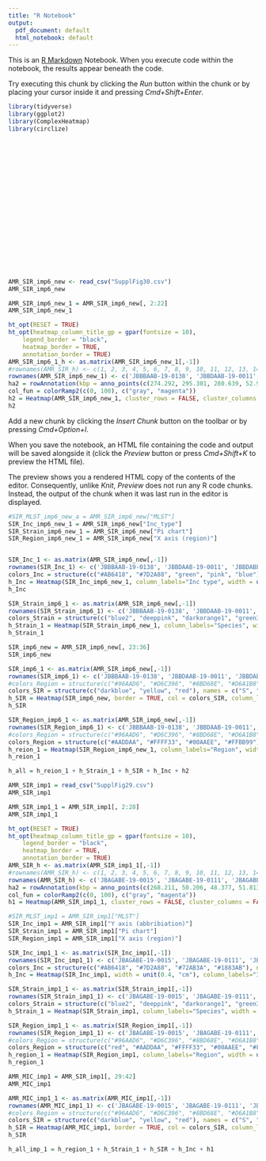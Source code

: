 ```yaml
---
title: "R Notebook"
output:
  pdf_document: default
  html_notebook: default
---
```


This is an [R Markdown](http://rmarkdown.rstudio.com) Notebook. When you execute code within the notebook, the results appear beneath the code.

Try executing this chunk by clicking the *Run* button within the chunk or by placing your cursor inside it and pressing *Cmd+Shift+Enter*.

```r
library(tidyverse)
library(ggplot2)
library(ComplexHeatmap)
library(circlize)
```

```r

```

```r

```

```r

```

```r

```

```r

```

```r

```

```r

```

```r

```

```r

```

```r

```

```r

```

```r

```

```r

```

```r

```

```r

```

```r

```

```r

```

```r

```

```r

```

```r

```

```r
AMR_SIR_imp6_new <- read_csv("SupplFig30.csv")
AMR_SIR_imp6_new
```

```r
AMR_SIR_imp6_new_1 = AMR_SIR_imp6_new[, 2:22]
AMR_SIR_imp6_new_1
```

```r
ht_opt(RESET = TRUE)
ht_opt(heatmap_column_title_gp = gpar(fontsize = 10),
    legend_border = "black",
    heatmap_border = TRUE,
    annotation_border = TRUE)
AMR_SIR_imp6_1_h <- as.matrix(AMR_SIR_imp6_new_1[,-1])
#rownames(AMR_SIR_h) <- c(1, 2, 3, 4, 5, 6, 7, 8, 9, 10, 11, 12, 13, 14, 15, 16, 17, 18, 19, 20, 21, 22, 23, 24, 25, 26, 27, 28, 29, 30, 31, 32, 33, 34, 35, 36, 37, 38, 39, 40, 41, 42, 43, 44, 45, 46, 47, 48, 49, 50, 51, 52, 53, 54, 55, 56, 57, 58, 59, 60, 61, 62, 63, 64, 65, 66, 67, 68, 69, 70, 71, 72, 73, 74, 75, 76, 77, 78, 79, 80, 81, 82, 83, 84, 85, 86, 87, 88, 89, 90, 91, 92, 93, 94, 95)
rownames(AMR_SIR_imp6_new_1) <- c('JBBBAAB-19-0138', 'JBBDAAB-19-0011', 'JBBDABE-19-0091', 'JBBDACI-19-0018', 'JBBDAEE-19-0024', 'JBCDAAB-19-0064', 'JBCDADE-19-0014', 'JBCEACC-19-0030', 'JBCHAAB-19-0056', 'JBCHACG-19-0426', 'JBCHACG-19-0462', 'JBCIAAH-19-0097', 'JBCIAAH-19-0136', 'JBCIAAH-19-0233', 'JBCIACA-19-0215', 'JBCIACA-19-0354', 'JBCIACA-19-0363', 'JBCIACE-19-0140', 'JBCIACE-19-0271', 'JBCJAAB-19-0005', 'JBDDABD-19-0067', 'JBDDABD-19-0095', 'JBDJAAE-19-0069', 'JBEAAFA-19-0228')
ha2 = rowAnnotation(kbp = anno_points(c(274.292, 295.301, 280.639, 52.953, 52.953, 125.014, 53.613, 52.449, 52.301, 225.562, 50.554, 52.003, 139.295, 50.451, 47.964, 53.586, 53.584, 53.666, 52.413, 52.338, 58.164, 60.623, 52.448, 52.338), width = unit(1.5, "cm"), labels = c("100kb", "200kb", "300kb", "400kb")))
col_fun = colorRamp2(c(0, 100), c("gray", "magenta"))
h2 = Heatmap(AMR_SIR_imp6_new_1, cluster_rows = FALSE, cluster_columns = FALSE, rect_gp = gpar(col = "black", lwd = 0.2), row_names_gp = gpar(fontsize = 5.0), column_names_gp = gpar(fontsize = 9), right_annotation = ha2, row_labels = c('JBBBAAB-19-0138', 'JBBDAAB-19-0011', 'JBBDABE-19-0091', 'JBBDACI-19-0018', 'JBBDAEE-19-0024', 'JBCDAAB-19-0064', 'JBCDADE-19-0014', 'JBCEACC-19-0030', 'JBCHAAB-19-0056', 'JBCHACG-19-0426', 'JBCHACG-19-0462', 'JBCIAAH-19-0097', 'JBCIAAH-19-0136', 'JBCIAAH-19-0233', 'JBCIACA-19-0215', 'JBCIACA-19-0354', 'JBCIACA-19-0363', 'JBCIACE-19-0140', 'JBCIACE-19-0271', 'JBCJAAB-19-0005', 'JBDDABD-19-0067', 'JBDDABD-19-0095', 'JBDJAAE-19-0069', 'JBEAAFA-19-0228'), col=col_fun)
h2
```

Add a new chunk by clicking the *Insert Chunk* button on the toolbar or by pressing *Cmd+Option+I*.

When you save the notebook, an HTML file containing the code and output will be saved alongside it (click the *Preview* button or press *Cmd+Shift+K* to preview the HTML file).

The preview shows you a rendered HTML copy of the contents of the editor. Consequently, unlike *Knit*, *Preview* does not run any R code chunks. Instead, the output of the chunk when it was last run in the editor is displayed.

```r
#SIR_MLST_imp6_new_a = AMR_SIR_imp6_new["MLST"]
SIR_Inc_imp6_new_1 = AMR_SIR_imp6_new["Inc_type"]
SIR_Strain_imp6_new_1 = AMR_SIR_imp6_new["Pi chart"]
SIR_Region_imp6_new_1 = AMR_SIR_imp6_new["X axis (region)"]
```

```r
```

```r
SIR_Inc_1 <- as.matrix(AMR_SIR_imp6_new[,-1])
rownames(SIR_Inc_1) <- c('JBBBAAB-19-0138', 'JBBDAAB-19-0011', 'JBBDABE-19-0091', 'JBBDACI-19-0018', 'JBBDAEE-19-0024', 'JBCDAAB-19-0064', 'JBCDADE-19-0014', 'JBCEACC-19-0030', 'JBCHAAB-19-0056', 'JBCHACG-19-0426', 'JBCHACG-19-0462', 'JBCIAAH-19-0097', 'JBCIAAH-19-0136', 'JBCIAAH-19-0233', 'JBCIACA-19-0215', 'JBCIACA-19-0354', 'JBCIACA-19-0363', 'JBCIACE-19-0140', 'JBCIACE-19-0271', 'JBCJAAB-19-0005', 'JBDDABD-19-0067', 'JBDDABD-19-0095', 'JBDJAAE-19-0069', 'JBEAAFA-19-0228')
colors_Inc = structure(c("#AB6418", "#7D2A88", "green", "pink", "blue"), names = c("N", "HI2", "FIA-FIB-N", "N-FIB", "FIA-FII-N"))
h_Inc = Heatmap(SIR_Inc_imp6_new_1, column_labels="Inc type", width = unit(0.4, "cm"), border = TRUE, col = colors_Inc, cluster_rows = TRUE)
h_Inc
```

```r
SIR_Strain_imp6_1 <- as.matrix(AMR_SIR_imp6_new[,-1])
rownames(SIR_Strain_imp6_1) <- c('JBBBAAB-19-0138', 'JBBDAAB-19-0011', 'JBBDABE-19-0091', 'JBBDACI-19-0018', 'JBBDAEE-19-0024', 'JBCDAAB-19-0064', 'JBCDADE-19-0014', 'JBCEACC-19-0030', 'JBCHAAB-19-0056', 'JBCHACG-19-0426', 'JBCHACG-19-0462', 'JBCIAAH-19-0097', 'JBCIAAH-19-0136', 'JBCIAAH-19-0233', 'JBCIACA-19-0215', 'JBCIACA-19-0354', 'JBCIACA-19-0363', 'JBCIACE-19-0140', 'JBCIACE-19-0271', 'JBCJAAB-19-0005', 'JBDDABD-19-0067', 'JBDDABD-19-0095', 'JBDJAAE-19-0069', 'JBEAAFA-19-0228')
colors_Strain = structure(c("blue2", "deeppink", "darkorange1", "green3"), names = c("Citrobacter freundii", "Enterobacter spp", "Escherichia coli", "Klebsiella spp"))
h_Strain_1 = Heatmap(SIR_Strain_imp6_new_1, column_labels="Species", width = unit(0.4, "cm"), border = TRUE, col = colors_Strain)
h_Strain_1

SIR_imp6_new = AMR_SIR_imp6_new[, 23:36]
SIR_imp6_new
```

```r
SIR_imp6_1 <- as.matrix(AMR_SIR_imp6_new[,-1])
rownames(SIR_imp6_1) <- c('JBBBAAB-19-0138', 'JBBDAAB-19-0011', 'JBBDABE-19-0091', 'JBBDACI-19-0018', 'JBBDAEE-19-0024', 'JBCDAAB-19-0064', 'JBCDADE-19-0014', 'JBCEACC-19-0030', 'JBCHAAB-19-0056', 'JBCHACG-19-0426', 'JBCHACG-19-0462', 'JBCIAAH-19-0097', 'JBCIAAH-19-0136', 'JBCIAAH-19-0233', 'JBCIACA-19-0215', 'JBCIACA-19-0354', 'JBCIACA-19-0363', 'JBCIACE-19-0140', 'JBCIACE-19-0271', 'JBCJAAB-19-0005', 'JBDDABD-19-0067', 'JBDDABD-19-0095', 'JBDJAAE-19-0069', 'JBEAAFA-19-0228')
#colors_Region = structure(c("#96AAD6", "#D6C396", "#8BD68E", "#D6A1B8", "#D6D459"), names = c("North", "East", "Middle", "West", "Southwest"))
colors_SIR = structure(c("darkblue", "yellow", "red"), names = c("S", "I", "R"))
h_SIR = Heatmap(SIR_imp6_new, border = TRUE, col = colors_SIR, column_labels = c("IPM", "MEPM", "DRPM", "PIPC/TAZ", "AZT", "GM", "TOB", "AMK", "LVFX", "CPFX", "MINO", "ST", "CL", "CP"), column_names_gp = gpar(fontsize = 8))
h_SIR
```

```r
SIR_Region_imp6_1 <- as.matrix(AMR_SIR_imp6_new[,-1])
rownames(SIR_Region_imp6_1) <- c('JBBBAAB-19-0138', 'JBBDAAB-19-0011', 'JBBDABE-19-0091', 'JBBDACI-19-0018', 'JBBDAEE-19-0024', 'JBCDAAB-19-0064', 'JBCDADE-19-0014', 'JBCEACC-19-0030', 'JBCHAAB-19-0056', 'JBCHACG-19-0426', 'JBCHACG-19-0462', 'JBCIAAH-19-0097', 'JBCIAAH-19-0136', 'JBCIAAH-19-0233', 'JBCIACA-19-0215', 'JBCIACA-19-0354', 'JBCIACA-19-0363', 'JBCIACE-19-0140', 'JBCIACE-19-0271', 'JBCJAAB-19-0005', 'JBDDABD-19-0067', 'JBDDABD-19-0095', 'JBDJAAE-19-0069', 'JBEAAFA-19-0228')
#colors_Region = structure(c("#96AAD6", "#D6C396", "#8BD68E", "#D6A1B8", "#D6D459"), names = c("North", "East", "Middle", "West", "Southwest"))
colors_Region = structure(c("#AADDAA", "#FFFF33", "#00AAEE", "#FFBB99"), names = c("East", "Middle", "West", "Southwest"))
h_reion_1 = Heatmap(SIR_Region_imp6_new_1, column_labels="Region", width = unit(0.4, "cm"), border = TRUE, col = colors_Region)
h_reion_1
```

```r
h_all = h_reion_1 + h_Strain_1 + h_SIR + h_Inc + h2
```

```r
AMR_SIR_imp1 = read_csv("SupplFig29.csv")
AMR_SIR_imp1
```

```r
AMR_SIR_imp1_1 = AMR_SIR_imp1[, 2:28]
AMR_SIR_imp1_1

```

```r
ht_opt(RESET = TRUE)
ht_opt(heatmap_column_title_gp = gpar(fontsize = 10),
    legend_border = "black",
    heatmap_border = TRUE,
    annotation_border = TRUE)
AMR_SIR_h <- as.matrix(AMR_SIR_imp1_1[,-1])
#rownames(AMR_SIR_h) <- c(1, 2, 3, 4, 5, 6, 7, 8, 9, 10, 11, 12, 13, 14, 15, 16, 17, 18, 19, 20, 21, 22, 23, 24, 25, 26, 27, 28, 29, 30, 31, 32, 33, 34, 35, 36, 37, 38, 39, 40, 41, 42, 43, 44, 45, 46, 47, 48, 49, 50, 51, 52, 53, 54, 55, 56, 57, 58, 59, 60, 61, 62, 63, 64, 65, 66, 67, 68, 69, 70, 71, 72, 73, 74, 75, 76, 77, 78, 79, 80, 81, 82, 83, 84, 85, 86, 87, 88, 89, 90, 91, 92, 93, 94, 95)
rownames(AMR_SIR_h) <- c('JBAGABE-19-0015', 'JBAGABE-19-0111', 'JBAGABE-19-0081', 'JBAGABE-19-0080', 'JBAGABE-19-0008', 'JBAGABE-19-0007', 'JBAGAAD-19-0142', 'JBAGABE-19-0119', 'JBAGABE-19-0121', 'JBAGABE-19-0120', 'JBAGABE-19-0098', 'JBBDAFG-19-0049', 'JBBDAFG-19-0159', 'JBBDAFG-19-0261', 'JBBDAFG-19-0030', 'JBBDABA-19-0009', 'JBBDAAF-19-0020', 'JBBDAAF-19-0006', 'JBBDAFH-19-0097', 'JBBDAFG-19-0138', 'JBBDAFG-19-0102', 'JBBDAAF-19-0002', 'JBBDAAF-19-0029', 'JBBDAJB-19-0065', 'JBBDAJB-19-0064', 'JBBDAJB-19-0040', 'JBBDAJB-19-0039', 'JBBDAJB-19-0038', 'JBBDAJB-19-0036', 'JBBDAAF-19-0040', 'JBBDAJB-19-0035', 'JBBDAJB-19-0033', 'JBBDAJB-19-0031', 'JBBDAJB-19-0030', 'JBBDAJB-19-0023', 'JBBDAJB-19-0020', 'JBBDAJB-19-0015', 'JBBDAJB-19-0014', 'JBBDAJB-19-0034', 'JBAIAAD-19-0002', 'JBBDAFG-19-0081', 'JBBEABA-19-0004', 'JBBEAAJ-19-0007', 'JBBDAJA-19-0064', 'JBBDAGF-19-0034', 'JBBDAFI-19-0029', 'JBBDADH-19-0027', 'JBBDACE-19-0026', 'JBBDABA-19-0004', 'JBBDABA-19-0001', 'JBBDAAJ-19-0055', 'JBBDAAJ-19-0051', 'JBBEABA-19-0025', 'JBBDAAF-19-0060', 'JBBDAAE-19-0031', 'JBBDAAB-19-0067', 'JBBDAAB-19-0007', 'JBBCADC-19-0142', 'JBBCAAG-19-0002', 'JBBCAAG-19-0001', 'JBBBAEF-19-0111', 'JBBBAAI-19-0002', 'JBAJAAJ-19-0001', 'JBAIAAD-19-0071', 'JBBDAAF-19-0018', 'JBBEABG-19-0022', 'JBBEABG-19-0001', 'JBBEADF-19-0334', 'JBBEABG-19-0028', 'JBBEABG-19-0026', 'JBBEADE-19-0280', 'JBBEABG-19-0038', 'JBBEADA-19-0164', 'JBCAAAI-19-0110', 'JBCDAAB-19-0006', 'JBCHACG-19-0326', 'JBCHAFC-19-0010', 'JBCHAFC-19-0006', 'JBCHAFC-19-0005', 'JBCHAFC-19-0001', 'JBCIACA-19-0486', 'JBCHACG-19-0271', 'JBEAAAD-19-0047', 'JBEAAEE-19-0042', 'JBEAAEE-19-0002', 'JBEAAEI-19-0154', 'JBEAAAI-19-0004', 'JBEAAAI-19-0005', 'JBEAAAI-19-0008', 'JBEAAEE-19-0022', 'JBEAAEE-19-0118', 'JBEAAEE-19-0154', 'JBEAAEE-19-0155', 'JBEAAEE-19-0043_M2', 'JBEAAAD-19-0046', 'JBEAAEE-19-0043_HI2')
ha2 = rowAnnotation(kbp = anno_points(c(268.211, 50.206, 48.377, 51.813, 50.208, 50.208, 45.513, 55.204, 50.208, 299.497, 326.632, 94.175, 81.133, 76.66, 99.044, 83.464, 76.661, 85.471, 360.857, 81.133, 59.101, 76.661, 372.071, 50.906, 50.906, 51.611, 47.476, 51.603, 51.537, 67.431, 51.609, 51.604, 51.611, 51.233, 36.277, 63.465, 63.84, 36.273, 70.956, 98.919, 81.123, 367.613, 316.258, 395.479, 357.768, 387.309, 394.039, 327.701, 322.604, 306.625, 330.864, 321.01, 392.406, 283.44, 368.517, 334.054, 371.34, 316.701, 317.592, 359.986, 333.31, 335.956, 360.298, 377.452, 372.009, 296.549, 331.385, 358.826, 321.769, 217.275, 297.302, 296.549, 290.663, 331.197, 279.634, 50.564, 91.016, 91.016, 91.016, 91.016, 53.586, 97.227, 368.949, 354.164, 370.574, 80.751, 91.016, 92.53, 82.206, 78.229, 81.898, 90.364, 82.206, 78.229, 86.401, 354.175), width = unit(1.5, "cm"), labels = c("100kb", "200kb", "300kb", "400kb")))
col_fun = colorRamp2(c(0, 100), c("gray", "magenta"))
h1 = Heatmap(AMR_SIR_imp1_1, cluster_rows = FALSE, cluster_columns = FALSE, rect_gp = gpar(col = "black", lwd = 0.2), row_names_gp = gpar(fontsize = 5.0), column_names_gp = gpar(fontsize = 9), right_annotation = ha2, row_labels = c('JBAGABE-19-0015', 'JBAGABE-19-0111', 'JBAGABE-19-0081', 'JBAGABE-19-0080', 'JBAGABE-19-0008', 'JBAGABE-19-0007', 'JBAGAAD-19-0142', 'JBAGABE-19-0119', 'JBAGABE-19-0121', 'JBAGABE-19-0120', 'JBAGABE-19-0098', 'JBBDAFG-19-0049', 'JBBDAFG-19-0159', 'JBBDAFG-19-0261', 'JBBDAFG-19-0030', 'JBBDABA-19-0009', 'JBBDAAF-19-0020', 'JBBDAAF-19-0006', 'JBBDAFH-19-0097', 'JBBDAFG-19-0138', 'JBBDAFG-19-0102', 'JBBDAAF-19-0002', 'JBBDAAF-19-0029', 'JBBDAJB-19-0065', 'JBBDAJB-19-0064', 'JBBDAJB-19-0040', 'JBBDAJB-19-0039', 'JBBDAJB-19-0038', 'JBBDAJB-19-0036', 'JBBDAAF-19-0040', 'JBBDAJB-19-0035', 'JBBDAJB-19-0033', 'JBBDAJB-19-0031', 'JBBDAJB-19-0030', 'JBBDAJB-19-0023', 'JBBDAJB-19-0020', 'JBBDAJB-19-0015', 'JBBDAJB-19-0014', 'JBBDAJB-19-0034', 'JBAIAAD-19-0002', 'JBBDAFG-19-0081', 'JBBEABA-19-0004', 'JBBEAAJ-19-0007', 'JBBDAJA-19-0064', 'JBBDAGF-19-0034', 'JBBDAFI-19-0029', 'JBBDADH-19-0027', 'JBBDACE-19-0026', 'JBBDABA-19-0004', 'JBBDABA-19-0001', 'JBBDAAJ-19-0055', 'JBBDAAJ-19-0051', 'JBBEABA-19-0025', 'JBBDAAF-19-0060', 'JBBDAAE-19-0031', 'JBBDAAB-19-0067', 'JBBDAAB-19-0007', 'JBBCADC-19-0142', 'JBBCAAG-19-0002', 'JBBCAAG-19-0001', 'JBBBAEF-19-0111', 'JBBBAAI-19-0002', 'JBAJAAJ-19-0001', 'JBAIAAD-19-0071', 'JBBDAAF-19-0018', 'JBBEABG-19-0022', 'JBBEABG-19-0001', 'JBBEADF-19-0334', 'JBBEABG-19-0028', 'JBBEABG-19-0026', 'JBBEADE-19-0280', 'JBBEABG-19-0038', 'JBBEADA-19-0164', 'JBCAAAI-19-0110', 'JBCDAAB-19-0006', 'JBCHACG-19-0326', 'JBCHAFC-19-0010', 'JBCHAFC-19-0006', 'JBCHAFC-19-0005', 'JBCHAFC-19-0001', 'JBCIACA-19-0486', 'JBCHACG-19-0271', 'JBEAAAD-19-0047', 'JBEAAEE-19-0042', 'JBEAAEE-19-0002', 'JBEAAEI-19-0154', 'JBEAAAI-19-0004', 'JBEAAAI-19-0005', 'JBEAAAI-19-0008', 'JBEAAEE-19-0022', 'JBEAAEE-19-0118', 'JBEAAEE-19-0154', 'JBEAAEE-19-0155', 'JBEAAEE-19-0043_M2', 'JBEAAAD-19-0046', 'JBEAAEE-19-0043_HI2'), col=col_fun)
```

```r
#SIR_MLST_imp1 = AMR_SIR_imp1["MLST"]
SIR_Inc_imp1 = AMR_SIR_imp1["Y axis (abbribiation)"]
SIR_Strain_imp1 = AMR_SIR_imp1["Pi chart"]
SIR_Region_imp1 = AMR_SIR_imp1["X axis (region)"]
```

```r
SIR_Inc_imp1_1 <- as.matrix(SIR_Inc_imp1[,-1])
rownames(SIR_Inc_imp1_1) <- c('JBAGABE-19-0015', 'JBAGABE-19-0111', 'JBAGABE-19-0081', 'JBAGABE-19-0080', 'JBAGABE-19-0008', 'JBAGABE-19-0007', 'JBAGAAD-19-0142', 'JBAGABE-19-0119', 'JBAGABE-19-0121', 'JBAGABE-19-0120', 'JBAGABE-19-0098', 'JBBDAFG-19-0049', 'JBBDAFG-19-0159', 'JBBDAFG-19-0261', 'JBBDAFG-19-0030', 'JBBDABA-19-0009', 'JBBDAAF-19-0020', 'JBBDAAF-19-0006', 'JBBDAFH-19-0097', 'JBBDAFG-19-0138', 'JBBDAFG-19-0102', 'JBBDAAF-19-0002', 'JBBDAAF-19-0029', 'JBBDAJB-19-0065', 'JBBDAJB-19-0064', 'JBBDAJB-19-0040', 'JBBDAJB-19-0039', 'JBBDAJB-19-0038', 'JBBDAJB-19-0036', 'JBBDAAF-19-0040', 'JBBDAJB-19-0035', 'JBBDAJB-19-0033', 'JBBDAJB-19-0031', 'JBBDAJB-19-0030', 'JBBDAJB-19-0023', 'JBBDAJB-19-0020', 'JBBDAJB-19-0015', 'JBBDAJB-19-0014', 'JBBDAJB-19-0034', 'JBAIAAD-19-0002', 'JBBDAFG-19-0081', 'JBBEABA-19-0004', 'JBBEAAJ-19-0007', 'JBBDAJA-19-0064', 'JBBDAGF-19-0034', 'JBBDAFI-19-0029', 'JBBDADH-19-0027', 'JBBDACE-19-0026', 'JBBDABA-19-0004', 'JBBDABA-19-0001', 'JBBDAAJ-19-0055', 'JBBDAAJ-19-0051', 'JBBEABA-19-0025', 'JBBDAAF-19-0060', 'JBBDAAE-19-0031', 'JBBDAAB-19-0067', 'JBBDAAB-19-0007', 'JBBCADC-19-0142', 'JBBCAAG-19-0002', 'JBBCAAG-19-0001', 'JBBBAEF-19-0111', 'JBBBAAI-19-0002', 'JBAJAAJ-19-0001', 'JBAIAAD-19-0071', 'JBBDAAF-19-0018', 'JBBEABG-19-0022', 'JBBEABG-19-0001', 'JBBEADF-19-0334', 'JBBEABG-19-0028', 'JBBEABG-19-0026', 'JBBEADE-19-0280', 'JBBEABG-19-0038', 'JBBEADA-19-0164', 'JBCAAAI-19-0110', 'JBCDAAB-19-0006', 'JBCHACG-19-0326', 'JBCHAFC-19-0010', 'JBCHAFC-19-0006', 'JBCHAFC-19-0005', 'JBCHAFC-19-0001', 'JBCIACA-19-0486', 'JBCHACG-19-0271', 'JBEAAAD-19-0047', 'JBEAAEE-19-0042', 'JBEAAEE-19-0002', 'JBEAAEI-19-0154', 'JBEAAAI-19-0004', 'JBEAAAI-19-0005', 'JBEAAAI-19-0008', 'JBEAAEE-19-0022', 'JBEAAEE-19-0118', 'JBEAAEE-19-0154', 'JBEAAEE-19-0155', 'JBEAAEE-19-0043_M2', 'JBEAAAD-19-0046', 'JBEAAEE-19-0043_HI2')
colors_Inc = structure(c("#AB6418", "#7D2A88", "#72AB3A", "#1883AB"), names = c("N", "HI2", "M1", "M2"))
h_Inc = Heatmap(SIR_Inc_imp1, width = unit(0.4, "cm"), column_labels="Inc type", border = TRUE, col = colors_Inc, cluster_rows = TRUE)
```

```r
SIR_Strain_imp1_1 <- as.matrix(SIR_Strain_imp1[,-1])
rownames(SIR_Strain_imp1_1) <- c('JBAGABE-19-0015', 'JBAGABE-19-0111', 'JBAGABE-19-0081', 'JBAGABE-19-0080', 'JBAGABE-19-0008', 'JBAGABE-19-0007', 'JBAGAAD-19-0142', 'JBAGABE-19-0119', 'JBAGABE-19-0121', 'JBAGABE-19-0120', 'JBAGABE-19-0098', 'JBBDAFG-19-0049', 'JBBDAFG-19-0159', 'JBBDAFG-19-0261', 'JBBDAFG-19-0030', 'JBBDABA-19-0009', 'JBBDAAF-19-0020', 'JBBDAAF-19-0006', 'JBBDAFH-19-0097', 'JBBDAFG-19-0138', 'JBBDAFG-19-0102', 'JBBDAAF-19-0002', 'JBBDAAF-19-0029', 'JBBDAJB-19-0065', 'JBBDAJB-19-0064', 'JBBDAJB-19-0040', 'JBBDAJB-19-0039', 'JBBDAJB-19-0038', 'JBBDAJB-19-0036', 'JBBDAAF-19-0040', 'JBBDAJB-19-0035', 'JBBDAJB-19-0033', 'JBBDAJB-19-0031', 'JBBDAJB-19-0030', 'JBBDAJB-19-0023', 'JBBDAJB-19-0020', 'JBBDAJB-19-0015', 'JBBDAJB-19-0014', 'JBBDAJB-19-0034', 'JBAIAAD-19-0002', 'JBBDAFG-19-0081', 'JBBEABA-19-0004', 'JBBEAAJ-19-0007', 'JBBDAJA-19-0064', 'JBBDAGF-19-0034', 'JBBDAFI-19-0029', 'JBBDADH-19-0027', 'JBBDACE-19-0026', 'JBBDABA-19-0004', 'JBBDABA-19-0001', 'JBBDAAJ-19-0055', 'JBBDAAJ-19-0051', 'JBBEABA-19-0025', 'JBBDAAF-19-0060', 'JBBDAAE-19-0031', 'JBBDAAB-19-0067', 'JBBDAAB-19-0007', 'JBBCADC-19-0142', 'JBBCAAG-19-0002', 'JBBCAAG-19-0001', 'JBBBAEF-19-0111', 'JBBBAAI-19-0002', 'JBAJAAJ-19-0001', 'JBAIAAD-19-0071', 'JBBDAAF-19-0018', 'JBBEABG-19-0022', 'JBBEABG-19-0001', 'JBBEADF-19-0334', 'JBBEABG-19-0028', 'JBBEABG-19-0026', 'JBBEADE-19-0280', 'JBBEABG-19-0038', 'JBBEADA-19-0164', 'JBCAAAI-19-0110', 'JBCDAAB-19-0006', 'JBCHACG-19-0326', 'JBCHAFC-19-0010', 'JBCHAFC-19-0006', 'JBCHAFC-19-0005', 'JBCHAFC-19-0001', 'JBCIACA-19-0486', 'JBCHACG-19-0271', 'JBEAAAD-19-0047', 'JBEAAEE-19-0042', 'JBEAAEE-19-0002', 'JBEAAEI-19-0154', 'JBEAAAI-19-0004', 'JBEAAAI-19-0005', 'JBEAAAI-19-0008', 'JBEAAEE-19-0022', 'JBEAAEE-19-0118', 'JBEAAEE-19-0154', 'JBEAAEE-19-0155', 'JBEAAEE-19-0043_M2', 'JBEAAAD-19-0046', 'JBEAAEE-19-0043_HI2')
colors_Strain = structure(c("blue2", "deeppink", "darkorange1", "green3", "gray"), names = c("Citrobacter freundii", "Enterobacter spp", "Escherichia coli", "Klebsiella spp", "others"))
h_Strain_1 = Heatmap(SIR_Strain_imp1, column_labels="Species", width = unit(0.4, "cm"), border = TRUE, col = colors_Strain)

```

```r
SIR_Region_imp1_1 <- as.matrix(SIR_Region_imp1[,-1])
rownames(SIR_Region_imp1_1) <- c('JBAGABE-19-0015', 'JBAGABE-19-0111', 'JBAGABE-19-0081', 'JBAGABE-19-0080', 'JBAGABE-19-0008', 'JBAGABE-19-0007', 'JBAGAAD-19-0142', 'JBAGABE-19-0119', 'JBAGABE-19-0121', 'JBAGABE-19-0120', 'JBAGABE-19-0098', 'JBBDAFG-19-0049', 'JBBDAFG-19-0159', 'JBBDAFG-19-0261', 'JBBDAFG-19-0030', 'JBBDABA-19-0009', 'JBBDAAF-19-0020', 'JBBDAAF-19-0006', 'JBBDAFH-19-0097', 'JBBDAFG-19-0138', 'JBBDAFG-19-0102', 'JBBDAAF-19-0002', 'JBBDAAF-19-0029', 'JBBDAJB-19-0065', 'JBBDAJB-19-0064', 'JBBDAJB-19-0040', 'JBBDAJB-19-0039', 'JBBDAJB-19-0038', 'JBBDAJB-19-0036', 'JBBDAAF-19-0040', 'JBBDAJB-19-0035', 'JBBDAJB-19-0033', 'JBBDAJB-19-0031', 'JBBDAJB-19-0030', 'JBBDAJB-19-0023', 'JBBDAJB-19-0020', 'JBBDAJB-19-0015', 'JBBDAJB-19-0014', 'JBBDAJB-19-0034', 'JBAIAAD-19-0002', 'JBBDAFG-19-0081', 'JBBEABA-19-0004', 'JBBEAAJ-19-0007', 'JBBDAJA-19-0064', 'JBBDAGF-19-0034', 'JBBDAFI-19-0029', 'JBBDADH-19-0027', 'JBBDACE-19-0026', 'JBBDABA-19-0004', 'JBBDABA-19-0001', 'JBBDAAJ-19-0055', 'JBBDAAJ-19-0051', 'JBBEABA-19-0025', 'JBBDAAF-19-0060', 'JBBDAAE-19-0031', 'JBBDAAB-19-0067', 'JBBDAAB-19-0007', 'JBBCADC-19-0142', 'JBBCAAG-19-0002', 'JBBCAAG-19-0001', 'JBBBAEF-19-0111', 'JBBBAAI-19-0002', 'JBAJAAJ-19-0001', 'JBAIAAD-19-0071', 'JBBDAAF-19-0018', 'JBBEABG-19-0022', 'JBBEABG-19-0001', 'JBBEADF-19-0334', 'JBBEABG-19-0028', 'JBBEABG-19-0026', 'JBBEADE-19-0280', 'JBBEABG-19-0038', 'JBBEADA-19-0164', 'JBCAAAI-19-0110', 'JBCDAAB-19-0006', 'JBCHACG-19-0326', 'JBCHAFC-19-0010', 'JBCHAFC-19-0006', 'JBCHAFC-19-0005', 'JBCHAFC-19-0001', 'JBCIACA-19-0486', 'JBCHACG-19-0271', 'JBEAAAD-19-0047', 'JBEAAEE-19-0042', 'JBEAAEE-19-0002', 'JBEAAEI-19-0154', 'JBEAAAI-19-0004', 'JBEAAAI-19-0005', 'JBEAAAI-19-0008', 'JBEAAEE-19-0022', 'JBEAAEE-19-0118', 'JBEAAEE-19-0154', 'JBEAAEE-19-0155', 'JBEAAEE-19-0043_M2', 'JBEAAAD-19-0046', 'JBEAAEE-19-0043_HI2')
#colors_Region = structure(c("#96AAD6", "#D6C396", "#8BD68E", "#D6A1B8", "#D6D459"), names = c("North", "East", "Middle", "West", "Southwest"))
colors_Region = structure(c("red", "#AADDAA", "#FFFF33", "#00AAEE", "#FFBB99"), names = c("North", "East", "Middle", "West", "Southwest"))
h_region_1 = Heatmap(SIR_Region_imp1, column_labels="Region", width = unit(0.4, "cm"), border = TRUE, col = colors_Region)
h_region_1
```

```r
AMR_MIC_imp1 = AMR_SIR_imp1[, 29:42]
AMR_MIC_imp1
```

```r
AMR_MIC_imp1_1 <- as.matrix(AMR_MIC_imp1[,-1])
rownames(AMR_MIC_imp1_1) <- c('JBAGABE-19-0015', 'JBAGABE-19-0111', 'JBAGABE-19-0081', 'JBAGABE-19-0080', 'JBAGABE-19-0008', 'JBAGABE-19-0007', 'JBAGAAD-19-0142', 'JBAGABE-19-0119', 'JBAGABE-19-0121', 'JBAGABE-19-0120', 'JBAGABE-19-0098', 'JBBDAFG-19-0049', 'JBBDAFG-19-0159', 'JBBDAFG-19-0261', 'JBBDAFG-19-0030', 'JBBDABA-19-0009', 'JBBDAAF-19-0020', 'JBBDAAF-19-0006', 'JBBDAFH-19-0097', 'JBBDAFG-19-0138', 'JBBDAFG-19-0102', 'JBBDAAF-19-0002', 'JBBDAAF-19-0029', 'JBBDAJB-19-0065', 'JBBDAJB-19-0064', 'JBBDAJB-19-0040', 'JBBDAJB-19-0039', 'JBBDAJB-19-0038', 'JBBDAJB-19-0036', 'JBBDAAF-19-0040', 'JBBDAJB-19-0035', 'JBBDAJB-19-0033', 'JBBDAJB-19-0031', 'JBBDAJB-19-0030', 'JBBDAJB-19-0023', 'JBBDAJB-19-0020', 'JBBDAJB-19-0015', 'JBBDAJB-19-0014', 'JBBDAJB-19-0034', 'JBAIAAD-19-0002', 'JBBDAFG-19-0081', 'JBBEABA-19-0004', 'JBBEAAJ-19-0007', 'JBBDAJA-19-0064', 'JBBDAGF-19-0034', 'JBBDAFI-19-0029', 'JBBDADH-19-0027', 'JBBDACE-19-0026', 'JBBDABA-19-0004', 'JBBDABA-19-0001', 'JBBDAAJ-19-0055', 'JBBDAAJ-19-0051', 'JBBEABA-19-0025', 'JBBDAAF-19-0060', 'JBBDAAE-19-0031', 'JBBDAAB-19-0067', 'JBBDAAB-19-0007', 'JBBCADC-19-0142', 'JBBCAAG-19-0002', 'JBBCAAG-19-0001', 'JBBBAEF-19-0111', 'JBBBAAI-19-0002', 'JBAJAAJ-19-0001', 'JBAIAAD-19-0071', 'JBBDAAF-19-0018', 'JBBEABG-19-0022', 'JBBEABG-19-0001', 'JBBEADF-19-0334', 'JBBEABG-19-0028', 'JBBEABG-19-0026', 'JBBEADE-19-0280', 'JBBEABG-19-0038', 'JBBEADA-19-0164', 'JBCAAAI-19-0110', 'JBCDAAB-19-0006', 'JBCHACG-19-0326', 'JBCHAFC-19-0010', 'JBCHAFC-19-0006', 'JBCHAFC-19-0005', 'JBCHAFC-19-0001', 'JBCIACA-19-0486', 'JBCHACG-19-0271', 'JBEAAAD-19-0047', 'JBEAAEE-19-0042', 'JBEAAEE-19-0002', 'JBEAAEI-19-0154', 'JBEAAAI-19-0004', 'JBEAAAI-19-0005', 'JBEAAAI-19-0008', 'JBEAAEE-19-0022', 'JBEAAEE-19-0118', 'JBEAAEE-19-0154', 'JBEAAEE-19-0155', 'JBEAAEE-19-0043_M2', 'JBEAAAD-19-0046', 'JBEAAEE-19-0043_HI2')
#colors_Region = structure(c("#96AAD6", "#D6C396", "#8BD68E", "#D6A1B8", "#D6D459"), names = c("North", "East", "Middle", "West", "Southwest"))
colors_SIR = structure(c("darkblue", "yellow", "red"), names = c("S", "I", "R"))
h_SIR = Heatmap(AMR_MIC_imp1, border = TRUE, col = colors_SIR, column_labels = c("IPM", "MEPM", "DRPM", "PIPC/TAZ", "AZT", "GM", "TOB", "AMK", "LVFX", "CPFX", "MINO", "ST", "CL", "CP"), column_names_gp = gpar(fontsize = 8))
h_SIR
```

```r
h_all_imp_1 = h_region_1 + h_Strain_1 + h_SIR + h_Inc + h1
```
